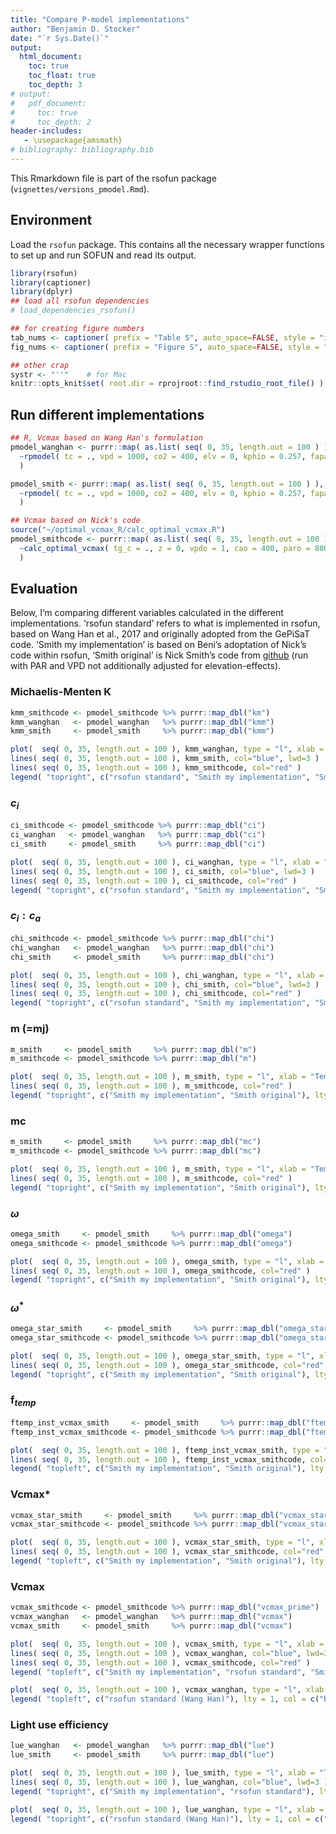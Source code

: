 ```yaml
---
title: "Compare P-model implementations"
author: "Benjamin D. Stocker"
date: "`r Sys.Date()`"
output:
  html_document:
    toc: true
    toc_float: true
    toc_depth: 3
# output:
#   pdf_document:
#     toc: true
#     toc_depth: 2
header-includes:
   - \usepackage{amsmath}
# bibliography: bibliography.bib
---
```


This Rmarkdown file is part of the rsofun package (`vignettes/versions_pmodel.Rmd`).

## Environment

Load the `rsofun` package. This contains all the necessary wrapper functions to set up and run SOFUN and read its output. 
```r
library(rsofun)
library(captioner)
library(dplyr)
## load all rsofun dependencies
# load_dependencies_rsofun()

## for creating figure numbers
tab_nums <- captioner( prefix = "Table S", auto_space=FALSE, style = "i" )
fig_nums <- captioner( prefix = "Figure S", auto_space=FALSE, style = "i" )

## other crap
systr <- "''"    # for Mac
knitr::opts_knit$set( root.dir = rprojroot::find_rstudio_root_file() ) # does not work properly
```

## Run different implementations

```r
## R, Vcmax based on Wang Han's formulation
pmodel_wanghan <- purrr::map( as.list( seq( 0, 35, length.out = 100 ) ), 
  ~rpmodel( tc = ., vpd = 1000, co2 = 400, elv = 0, kphio = 0.257, fapar = 1.0, ppfd = 800, method="wanghan", do_ftemp_kphio = FALSE ) 
  )

pmodel_smith <- purrr::map( as.list( seq( 0, 35, length.out = 100 ) ), 
  ~rpmodel( tc = ., vpd = 1000, co2 = 400, elv = 0, kphio = 0.257, fapar = 1.0, ppfd = 800, method="smith", do_ftemp_kphio = FALSE ) 
  )

## Vcmax based on Nick's code
source("~/optimal_vcmax_R/calc_optimal_vcmax.R")
pmodel_smithcode <- purrr::map( as.list( seq( 0, 35, length.out = 100 ) ), 
  ~calc_optimal_vcmax( tg_c = ., z = 0, vpdo = 1, cao = 400, paro = 800, q0 = 0.257, theta = 0.85 )
  )
```

## Evaluation

Below, I'm comparing different variables calculated in the different implementations. 'rsofun standard' refers to what is implemented in rsofun, based on Wang Han et al., 2017 and originally adopted from the GePiSaT code. 'Smith my implementation' is based on Beni's adoptation of Nick's code within rsofun, 'Smith original' is Nick Smith's code from [github](https://github.com/SmithEcophysLab/optimal_vcmax_R) (run with PAR and VPD not additionally adjusted for elevation-effects).

### Michaelis-Menten K

```r
kmm_smithcode <- pmodel_smithcode %>% purrr::map_dbl("km")
kmm_wanghan   <- pmodel_wanghan   %>% purrr::map_dbl("kmm")
kmm_smith     <- pmodel_smith     %>% purrr::map_dbl("kmm")

plot(  seq( 0, 35, length.out = 100 ), kmm_wanghan, type = "l", xlab = "Temperature (deg C)", ylab = "Michaelis-Menten K", lwd=6 )
lines( seq( 0, 35, length.out = 100 ), kmm_smith, col="blue", lwd=3 )
lines( seq( 0, 35, length.out = 100 ), kmm_smithcode, col="red" )
legend( "topright", c("rsofun standard", "Smith my implementation", "Smith original"), lty = 1, col = c("black", "blue", "red"), lwd=c(6,3,1), bty = "n")
```

### $c_i$

```r
ci_smithcode <- pmodel_smithcode %>% purrr::map_dbl("ci")
ci_wanghan   <- pmodel_wanghan   %>% purrr::map_dbl("ci")
ci_smith     <- pmodel_smith     %>% purrr::map_dbl("ci")

plot(  seq( 0, 35, length.out = 100 ), ci_wanghan, type = "l", xlab = "Temperature (deg C)", ylab = "ci", lwd=6 )
lines( seq( 0, 35, length.out = 100 ), ci_smith, col="blue", lwd=3 )
lines( seq( 0, 35, length.out = 100 ), ci_smithcode, col="red" )
legend( "topright", c("rsofun standard", "Smith my implementation", "Smith original"), lty = 1, col = c("black", "blue", "red"), lwd=c(6,3,1), bty = "n")
```

### $c_i:c_a$

```r
chi_smithcode <- pmodel_smithcode %>% purrr::map_dbl("chi")
chi_wanghan   <- pmodel_wanghan   %>% purrr::map_dbl("chi")
chi_smith     <- pmodel_smith     %>% purrr::map_dbl("chi")

plot(  seq( 0, 35, length.out = 100 ), chi_wanghan, type = "l", xlab = "Temperature (deg C)", ylab = "ci:ca", lwd=6 )
lines( seq( 0, 35, length.out = 100 ), chi_smith, col="blue", lwd=3 )
lines( seq( 0, 35, length.out = 100 ), chi_smithcode, col="red" )
legend( "topright", c("rsofun standard", "Smith my implementation", "Smith original"), lty = 1, col = c("black", "blue", "red"), lwd=c(6,3,1), bty = "n")
```

### m (=mj)

```r
m_smith     <- pmodel_smith     %>% purrr::map_dbl("m")
m_smithcode <- pmodel_smithcode %>% purrr::map_dbl("m")

plot(  seq( 0, 35, length.out = 100 ), m_smith, type = "l", xlab = "Temperature (deg C)", ylab = "m", lwd=6 )
lines( seq( 0, 35, length.out = 100 ), m_smithcode, col="red" )
legend( "topright", c("Smith my implementation", "Smith original"), lty = 1, col = c("black", "red"), lwd=c(6,1), bty = "n")
```

### mc

```r
m_smith     <- pmodel_smith     %>% purrr::map_dbl("mc")
m_smithcode <- pmodel_smithcode %>% purrr::map_dbl("mc")

plot(  seq( 0, 35, length.out = 100 ), m_smith, type = "l", xlab = "Temperature (deg C)", ylab = "m", lwd=6 )
lines( seq( 0, 35, length.out = 100 ), m_smithcode, col="red" )
legend( "topright", c("Smith my implementation", "Smith original"), lty = 1, col = c("black", "red"), lwd=c(6,1), bty = "n")
```

### $\omega$

```r
omega_smith     <- pmodel_smith     %>% purrr::map_dbl("omega")
omega_smithcode <- pmodel_smithcode %>% purrr::map_dbl("omega")

plot(  seq( 0, 35, length.out = 100 ), omega_smith, type = "l", xlab = "Temperature (deg C)", ylab = "m", lwd=6 )
lines( seq( 0, 35, length.out = 100 ), omega_smithcode, col="red" )
legend( "topright", c("Smith my implementation", "Smith original"), lty = 1, col = c("black", "red"), lwd=c(6,1), bty = "n")
```


### $\omega^\ast$

```r
omega_star_smith     <- pmodel_smith     %>% purrr::map_dbl("omega_star")
omega_star_smithcode <- pmodel_smithcode %>% purrr::map_dbl("omega_star")

plot(  seq( 0, 35, length.out = 100 ), omega_star_smith, type = "l", xlab = "Temperature (deg C)", ylab = "m", lwd=6 )
lines( seq( 0, 35, length.out = 100 ), omega_star_smithcode, col="red" )
legend( "topright", c("Smith my implementation", "Smith original"), lty = 1, col = c("black", "red"), lwd=c(6,1), bty = "n")
```

### f$_{temp}$

```r
ftemp_inst_vcmax_smith     <- pmodel_smith     %>% purrr::map_dbl("ftemp_inst_vcmax")
ftemp_inst_vcmax_smithcode <- pmodel_smithcode %>% purrr::map_dbl("ftemp_vcmax")

plot(  seq( 0, 35, length.out = 100 ), ftemp_inst_vcmax_smith, type = "l", xlab = "Temperature (deg C)", ylab = "m", lwd=6 )
lines( seq( 0, 35, length.out = 100 ), ftemp_inst_vcmax_smithcode, col="red" )
legend( "topleft", c("Smith my implementation", "Smith original"), lty = 1, col = c("black", "red"), lwd=c(6,1), bty = "n")
```


### Vcmax*

```r
vcmax_star_smith     <- pmodel_smith     %>% purrr::map_dbl("vcmax_star")
vcmax_star_smithcode <- pmodel_smithcode %>% purrr::map_dbl("vcmax_star")

plot(  seq( 0, 35, length.out = 100 ), vcmax_star_smith, type = "l", xlab = "Temperature (deg C)", ylab = "Vcmax*", lwd=6 )
lines( seq( 0, 35, length.out = 100 ), vcmax_star_smithcode, col="red" )
legend( "topleft", c("Smith my implementation", "Smith original"), lty = 1, col = c("black", "red"), lwd=c(6,1), bty = "n")
```



### Vcmax

```r
vcmax_smithcode <- pmodel_smithcode %>% purrr::map_dbl("vcmax_prime")
vcmax_wanghan   <- pmodel_wanghan   %>% purrr::map_dbl("vcmax")
vcmax_smith     <- pmodel_smith     %>% purrr::map_dbl("vcmax")

plot(  seq( 0, 35, length.out = 100 ), vcmax_smith, type = "l", xlab = "Temperature (deg C)", ylab = "Vcmax", lwd=6 )
lines( seq( 0, 35, length.out = 100 ), vcmax_wanghan, col="blue", lwd=3 )
lines( seq( 0, 35, length.out = 100 ), vcmax_smithcode, col="red" )
legend( "topleft", c("Smith my implementation", "rsofun standard", "Smith original"), lty = 1, col = c("black", "blue", "red"), lwd=c(6,3,1), bty = "n")

plot(  seq( 0, 35, length.out = 100 ), vcmax_wanghan, type = "l", xlab = "Temperature (deg C)", ylab = "Vcmax", lwd=6 )
legend( "topleft", c("rsofun standard (Wang Han)"), lty = 1, col = c("black"), lwd=6, bty = "n")
```


### Light use efficiency

```r
lue_wanghan   <- pmodel_wanghan   %>% purrr::map_dbl("lue")
lue_smith     <- pmodel_smith     %>% purrr::map_dbl("lue")

plot(  seq( 0, 35, length.out = 100 ), lue_smith, type = "l", xlab = "Temperature (deg C)", ylab = "lue", lwd=6 )
lines( seq( 0, 35, length.out = 100 ), lue_wanghan, col="blue", lwd=3 )
legend( "topright", c("Smith my implementation", "rsofun standard"), lty = 1, col = c("black", "blue", "red"), lwd=c(6,3,1), bty = "n")

plot(  seq( 0, 35, length.out = 100 ), lue_wanghan, type = "l", xlab = "Temperature (deg C)", ylab = "lue", lwd=6 )
legend( "topright", c("rsofun standard (Wang Han)"), lty = 1, col = c("black"), lwd=6, bty = "n")
```


